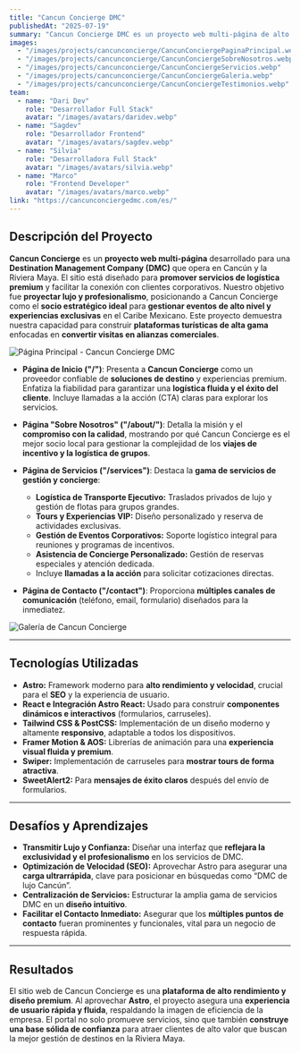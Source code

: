 ```yaml
---
title: "Cancun Concierge DMC"
publishedAt: "2025-07-19"
summary: "Cancun Concierge DMC es un proyecto web multi-página de alto rendimiento para una Destination Management Company (DMC) boutique en Cancún. El sitio web promueve servicios de logística y experiencias de lujo (B2B/B2C), destacando más de 20 años de experiencia y una filosofía de servicio inspirada en los estándares de calidad de Ritz-Carlton. La plataforma fue construida con Astro y React para asegurar una ejecución impecable y carga ultrarrápida, atrayendo a clientes corporativos que buscan excelencia y servicio personalizado en la Riviera Maya."
images:
  - "/images/projects/cancunconcierge/CancunConciergePaginaPrincipal.webp"
  - "/images/projects/cancunconcierge/CancunConciergeSobreNosotros.webp"
  - "/images/projects/cancunconcierge/CancunConciergeServicios.webp"
  - "/images/projects/cancunconcierge/CancunConciergeGaleria.webp"
  - "/images/projects/cancunconcierge/CancunConciergeTestimonios.webp"
team:
  - name: "Dari Dev"
    role: "Desarrollador Full Stack"
    avatar: "/images/avatars/daridev.webp"
  - name: "Sagdev"
    role: "Desarrollador Frontend"
    avatar: "/images/avatars/sagdev.webp"
  - name: "Silvia"
    role: "Desarrolladora Full Stack"
    avatar: "/images/avatars/silvia.webp"
  - name: "Marco"
    role: "Frontend Developer"
    avatar: "/images/avatars/marco.webp"
link: "https://cancunconciergedmc.com/es/"
---
```


## Descripción del Proyecto

**Cancun Concierge** es un **proyecto web multi-página** desarrollado para una **Destination Management Company (DMC)** que opera en Cancún y la Riviera Maya.
El sitio está diseñado para **promover servicios de logística premium** y facilitar la conexión con clientes corporativos.
Nuestro objetivo fue **proyectar lujo y profesionalismo**, posicionando a Cancun Concierge como el **socio estratégico ideal** para **gestionar eventos de alto nivel y experiencias exclusivas** en el Caribe Mexicano.
Este proyecto demuestra nuestra capacidad para construir **plataformas turísticas de alta gama** enfocadas en **convertir visitas en alianzas comerciales**.

![Página Principal - Cancun Concierge DMC](/images/projects/cancunconcierge/CancunConciergePaginaPrincipal.webp)

- **Página de Inicio ("/")**: Presenta a **Cancun Concierge** como un proveedor confiable de **soluciones de destino** y experiencias premium. Enfatiza la fiabilidad para garantizar una **logística fluida y el éxito del cliente**. Incluye llamadas a la acción (CTA) claras para explorar los servicios.

- **Página "Sobre Nosotros" ("/about/")**: Detalla la misión y el **compromiso con la calidad**, mostrando por qué Cancun Concierge es el mejor socio local para gestionar la complejidad de los **viajes de incentivo y la logística de grupos**.

- **Página de Servicios ("/services")**: Destaca la **gama de servicios de gestión y concierge**:

  - **Logística de Transporte Ejecutivo:** Traslados privados de lujo y gestión de flotas para grupos grandes.
  - **Tours y Experiencias VIP:** Diseño personalizado y reserva de actividades exclusivas.
  - **Gestión de Eventos Corporativos:** Soporte logístico integral para reuniones y programas de incentivos.
  - **Asistencia de Concierge Personalizado:** Gestión de reservas especiales y atención dedicada.
  - Incluye **llamadas a la acción** para solicitar cotizaciones directas.

- **Página de Contacto ("/contact")**: Proporciona **múltiples canales de comunicación** (teléfono, email, formulario) diseñados para la inmediatez.

![Galería de Cancun Concierge](/images/projects/cancunconcierge/CancunConciergeGaleria.webp)  


---

## Tecnologías Utilizadas

- **Astro:** Framework moderno para **alto rendimiento y velocidad**, crucial para el **SEO** y la experiencia de usuario.
- **React e Integración Astro React:** Usado para construir **componentes dinámicos e interactivos** (formularios, carruseles).
- **Tailwind CSS & PostCSS:** Implementación de un diseño moderno y altamente **responsivo**, adaptable a todos los dispositivos.
- **Framer Motion & AOS:** Librerías de animación para una **experiencia visual fluida y premium**.
- **Swiper:** Implementación de carruseles para **mostrar tours de forma atractiva**.
- **SweetAlert2:** Para **mensajes de éxito claros** después del envío de formularios.

---

## Desafíos y Aprendizajes

- **Transmitir Lujo y Confianza:** Diseñar una interfaz que **reflejara la exclusividad y el profesionalismo** en los servicios de DMC.
- **Optimización de Velocidad (SEO):** Aprovechar Astro para asegurar una **carga ultrarrápida**, clave para posicionar en búsquedas como “DMC de lujo Cancún”.
- **Centralización de Servicios:** Estructurar la amplia gama de servicios DMC en un **diseño intuitivo**.
- **Facilitar el Contacto Inmediato:** Asegurar que los **múltiples puntos de contacto** fueran prominentes y funcionales, vital para un negocio de respuesta rápida.

---

## Resultados

El sitio web de Cancun Concierge es una **plataforma de alto rendimiento y diseño premium**.
Al aprovechar **Astro**, el proyecto asegura una **experiencia de usuario rápida y fluida**, respaldando la imagen de eficiencia de la empresa.
El portal no solo promueve servicios, sino que también **construye una base sólida de confianza** para atraer clientes de alto valor que buscan la mejor gestión de destinos en la Riviera Maya.